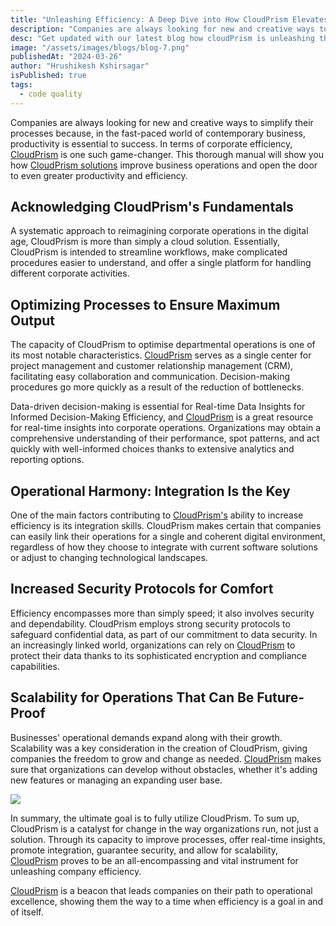 ```yaml
---
title: "Unleashing Efficiency: A Deep Dive into How CloudPrism Elevates Business Operations"
description: "Companies are always looking for new and creative ways to simplify their processes because, in the fast-paced world of contemporary business, productivity is essential to success. In terms of corporate efficiency, CloudPrism is one such game-changer. This thorough manual will show you how CloudPrism solutions improve business operations and open the door to even greater productivity and efficiency."
desc: "Get updated with our latest blog how cloudPrism is unleashing the efficiency of business by delivering solutions to their business operation."
image: "/assets/images/blogs/blog-7.png"
publishedAt: "2024-03-26"
author: "Hrushikesh Kshirsagar"
isPublished: true
tags:
  - code quality
---
```


Companies are always looking for new and creative ways to simplify their processes because, in the fast-paced world of contemporary business, productivity is essential to success. In terms of corporate efficiency, [CloudPrism](https://cloudprism.in) is one such game-changer. This thorough manual will show you how [CloudPrism solutions](https://cloudprism.in/salesforce-services) improve business operations and open the door to even greater productivity and efficiency.

## Acknowledging CloudPrism's Fundamentals

A systematic approach to reimagining corporate operations in the digital age, CloudPrism is more than simply a cloud solution. Essentially, CloudPrism is intended to streamline workflows, make complicated procedures easier to understand, and offer a single platform for handling different corporate activities.

## Optimizing Processes to Ensure Maximum Output

The capacity of CloudPrism to optimise departmental operations is one of its most notable characteristics. [CloudPrism](https://cloudprism.in/salesforce-services) serves as a single center for project management and customer relationship management (CRM), facilitating easy collaboration and communication. Decision-making procedures go more quickly as a result of the reduction of bottlenecks.

Data-driven decision-making is essential for Real-time Data Insights for Informed Decision-Making Efficiency, and [CloudPrism](https://cloudprism.in/salesforce-services) is a great resource for real-time insights into corporate operations. Organizations may obtain a comprehensive understanding of their performance, spot patterns, and act quickly with well-informed choices thanks to extensive analytics and reporting options.

## Operational Harmony: Integration Is the Key

One of the main factors contributing to [CloudPrism's](https://cloudprism.in/salesforce-services) ability to increase efficiency is its integration skills. CloudPrism makes certain that companies can easily link their operations for a single and coherent digital environment, regardless of how they choose to integrate with current software solutions or adjust to changing technological landscapes.

## Increased Security Protocols for Comfort

Efficiency encompasses more than simply speed; it also involves security and dependability. CloudPrism employs strong security protocols to safeguard confidential data, as part of our commitment to data security. In an increasingly linked world, organizations can rely on [CloudPrism](https://cloudprism.in/salesforce-services) to protect their data thanks to its sophisticated encryption and compliance capabilities.

## Scalability for Operations That Can Be Future-Proof

Businesses' operational demands expand along with their growth. Scalability was a key consideration in the creation of CloudPrism, giving companies the freedom to grow and change as needed. [CloudPrism](https://cloudprism.in/salesforce-services) makes sure that organizations can develop without obstacles, whether it's adding new features or managing an expanding user base.

<Image src="/assets/images/blogs/blog-8.png" />

In summary, the ultimate goal is to fully utilize CloudPrism.
To sum up, CloudPrism is a catalyst for change in the way organizations run, not just a solution. Through its capacity to improve processes, offer real-time insights, promote integration, guarantee security, and allow for scalability, [CloudPrism](https://cloudprism.in/salesforce-services) proves to be an all-encompassing and vital instrument for unleashing company efficiency.

[CloudPrism](https://cloudprism.in/salesforce-services) is a beacon that leads companies on their path to operational excellence, showing them the way to a time when efficiency is a goal in and of itself.
